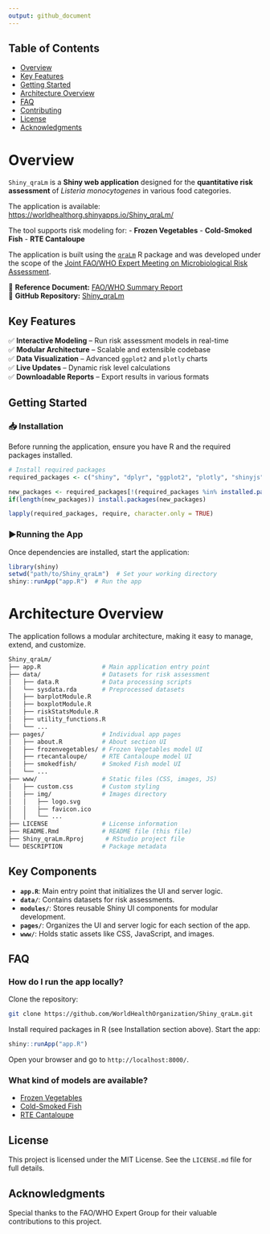 ```yaml
---
output: github_document
---
```


<!-- # Shiny_qraLm <img src="www/img/logo_small.png" width="10%"> -->

## Table of Contents
- [Overview](#overview)
- [Key Features](#key-features)
- [Getting Started](#getting-started)
- [Architecture Overview](#architecture-overview)
- [FAQ](#faq)
- [Contributing](#contributing)
- [License](#license)
- [Acknowledgments](#acknowledgments)

# Overview

`Shiny_qraLm` is a **Shiny web application** designed for the **quantitative risk assessment** of *Listeria monocytogenes* in various food categories.  

The application is available: [https://worldhealthorg.shinyapps.io/Shiny_qraLm/](https://worldhealthorg.shinyapps.io/Shiny_qraLm/)

The tool supports risk modeling for:
- **Frozen Vegetables**
- **Cold-Smoked Fish**
- **RTE Cantaloupe**

The application is built using the [`qraLm`](https://worldhealthorganization.github.io/qraLm/) R package and was developed under the scope of the [Joint FAO/WHO Expert Meeting on Microbiological Risk Assessment](https://www.who.int/publications/m/item/jemra-of-listeria-monocytogenes-in-foods).

📄 **Reference Document:** [FAO/WHO Summary Report](https://www.fao.org/3/cc6993en/cc6993en.pdf)  
🔗 **GitHub Repository:** [Shiny_qraLm](https://github.com/WorldHealthOrganization/Shiny_qraLm)


## Key Features

✅ **Interactive Modeling** – Run risk assessment models in real-time  
✅ **Modular Architecture** – Scalable and extensible codebase  
✅ **Data Visualization** – Advanced `ggplot2` and `plotly` charts  
✅ **Live Updates** – Dynamic risk level calculations  
✅ **Downloadable Reports** – Export results in various formats  



## Getting Started

### 📥 Installation

Before running the application, ensure you have R and the required packages installed.

```r
# Install required packages
required_packages <- c("shiny", "dplyr", "ggplot2", "plotly", "shinyjs", "DT", "shinyWidgets")

new_packages <- required_packages[!(required_packages %in% installed.packages()[,"Package"])]
if(length(new_packages)) install.packages(new_packages)

lapply(required_packages, require, character.only = TRUE)
```

### ▶Running the App

Once dependencies are installed, start the application:

```r
library(shiny)
setwd("path/to/Shiny_qraLm")  # Set your working directory
shiny::runApp("app.R")  # Run the app
```


# Architecture Overview

The application follows a modular architecture, making it easy to manage, extend, and customize.

```bash
Shiny_qraLm/
├── app.R                 # Main application entry point
├── data/                 # Datasets for risk assessment
│   ├── data.R            # Data processing scripts
│   └── sysdata.rda       # Preprocessed datasets
│   ├── barplotModule.R
│   ├── boxplotModule.R
│   ├── riskStatsModule.R
│   ├── utility_functions.R
│   └── ...
├── pages/                # Individual app pages
│   ├── about.R           # About section UI
│   ├── frozenvegetables/ # Frozen Vegetables model UI
│   ├── rtecantaloupe/    # RTE Cantaloupe model UI
│   ├── smokedfish/       # Smoked Fish model UI
│   └── ...
├── www/                  # Static files (CSS, images, JS)
│   ├── custom.css        # Custom styling
│   ├── img/              # Images directory
│   │   ├── logo.svg
│   │   ├── favicon.ico
│   │   └── ...
├── LICENSE               # License information
├── README.Rmd            # README file (this file)
├── Shiny_qraLm.Rproj      # RStudio project file
└── DESCRIPTION           # Package metadata
```

## Key Components

- **`app.R`**: Main entry point that initializes the UI and server logic.
- **`data/`**: Contains datasets for risk assessments.
- **`modules/`**: Stores reusable Shiny UI components for modular development.
- **`pages/`**: Organizes the UI and server logic for each section of the app.
- **`www/`**: Holds static assets like CSS, JavaScript, and images.

## FAQ
### How do I run the app locally?

Clone the repository:

```sh
git clone https://github.com/WorldHealthOrganization/Shiny_qraLm.git
```

Install required packages in R (see Installation section above). Start the app:

```r
shiny::runApp("app.R")
```

Open your browser and go to `http://localhost:8000/`.

### What kind of models are available?

- [Frozen Vegetables](https://doi.org/10.3390/foods13223610)
- [Cold-Smoked Fish](https://doi.org/10.3390/foods13233831)
- [RTE Cantaloupe](https://doi.org/10.3390/foods14132212)
 

## License

This project is licensed under the MIT License. See the `LICENSE.md` file for full details.

## Acknowledgments

Special thanks to the FAO/WHO Expert Group for their valuable contributions to this project.




